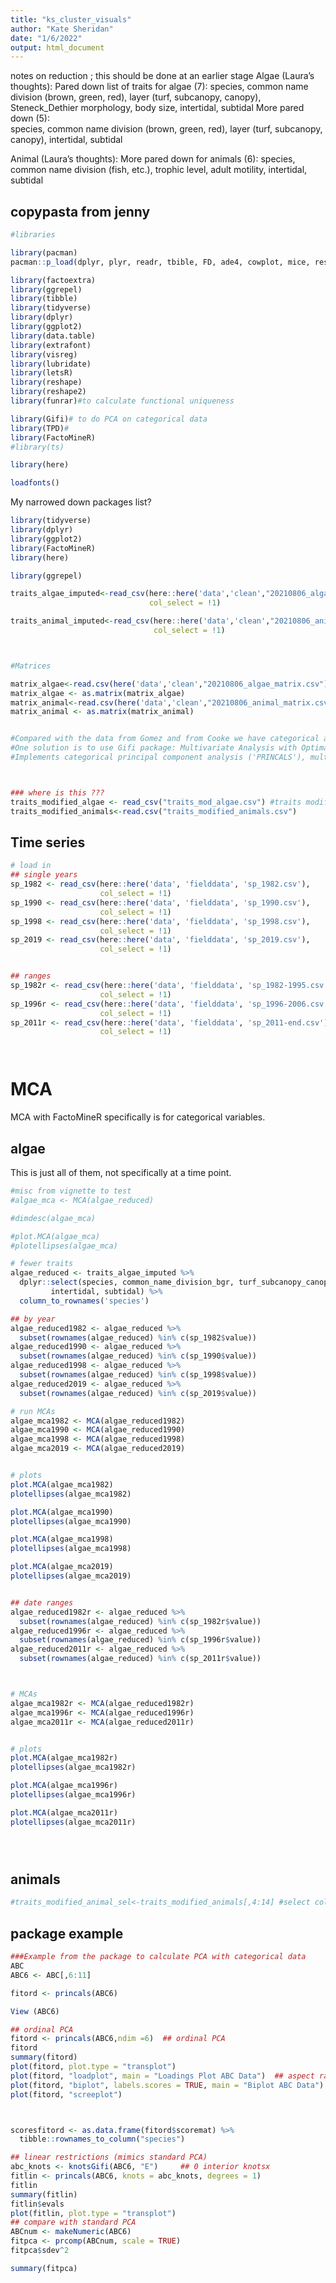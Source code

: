 ```yaml
---
title: "ks_cluster_visuals"
author: "Kate Sheridan"
date: "1/6/2022"
output: html_document
---
```

notes on reduction ; this should be done at an earlier stage
Algae (Laura’s thoughts):
Pared down list of traits for algae (7): species, common name division (brown, green, red), layer (turf, subcanopy, canopy), Steneck_Dethier morphology, body size, intertidal, subtidal
More pared down (5):  
species, common name division (brown, green, red), layer (turf, subcanopy, canopy), intertidal, subtidal

Animal (Laura’s thoughts):
More pared down for animals (6): 
species, common name division (fish, etc.), trophic level, adult motility, intertidal, subtidal




## copypasta from jenny


```r
#libraries 

library(pacman)
pacman::p_load(dplyr, plyr, readr, tbible, FD, ade4, cowplot, mice, reshape2, tidyr, ks, hypervolume, alphallhu, purrr, TTR, plotrix, agricolae, psych)

library(factoextra)
library(ggrepel)
library(tibble)
library(tidyverse)
library(dplyr)
library(ggplot2)
library(data.table)
library(extrafont)
library(visreg)
library(lubridate)
library(letsR)
library(reshape)
library(reshape2)
library(funrar)#to calculate functional uniqueness

library(Gifi)# to do PCA on categorical data
library(TPD)# 
library(FactoMineR)
#library(ts)

library(here)

loadfonts()
```


My narrowed down packages list?
```r
library(tidyverse)
library(dplyr)
library(ggplot2)
library(FactoMineR)
library(here)

library(ggrepel)

```



```r
traits_algae_imputed<-read_csv(here::here('data','clean',"20210806_algae_imputed.csv"), 
                               col_select = !1)

traits_animal_imputed<-read_csv(here::here('data','clean',"20210806_animal_imputed.csv"), 
                                col_select = !1)



#Matrices

matrix_algae<-read.csv(here('data','clean',"20210806_algae_matrix.csv"))
matrix_algae <- as.matrix(matrix_algae)
matrix_animal<-read.csv(here('data','clean',"20210806_animal_matrix.csv"))
matrix_animal <- as.matrix(matrix_animal)


#Compared with the data from Gomez and from Cooke we have categorical and numerical data in out traits.
#One solution is to use Gifi package: Multivariate Analysis with Optimal Scaling
#Implements categorical principal component analysis ('PRINCALS'), multiple correspondence analysis ('HOMALS'), monotone regression analysis ('MORALS'). It replaces the 'homals' package.



### where is this ???
traits_modified_algae <- read_csv("traits_mod_algae.csv") #traits modified in algae converted to ordinal values as suggested in "gifi" package
traits_modified_animals<-read.csv("traits_modified_animals.csv")

```
## Time series

```r
# load in 
## single years
sp_1982 <- read_csv(here::here('data', 'fielddata', 'sp_1982.csv'), 
                    col_select = !1)
sp_1990 <- read_csv(here::here('data', 'fielddata', 'sp_1990.csv'), 
                    col_select = !1)
sp_1998 <- read_csv(here::here('data', 'fielddata', 'sp_1998.csv'), 
                    col_select = !1)
sp_2019 <- read_csv(here::here('data', 'fielddata', 'sp_2019.csv'), 
                    col_select = !1)


## ranges
sp_1982r <- read_csv(here::here('data', 'fielddata', 'sp_1982-1995.csv'), 
                    col_select = !1)
sp_1996r <- read_csv(here::here('data', 'fielddata', 'sp_1996-2006.csv'), 
                    col_select = !1)
sp_2011r <- read_csv(here::here('data', 'fielddata', 'sp_2011-end.csv'), 
                    col_select = !1)




```


# MCA

MCA with FactoMineR specifically is for categorical variables. 


## algae

This is just all of them, not specifically at a time point.

```r
#misc from vignette to test
#algae_mca <- MCA(algae_reduced)

#dimdesc(algae_mca)

#plot.MCA(algae_mca)
#plotellipses(algae_mca)

# fewer traits
algae_reduced <- traits_algae_imputed %>%
  dplyr::select(species, common_name_division_bgr, turf_subcanopy_canopy_algae,
         intertidal, subtidal) %>%
  column_to_rownames('species')

## by year
algae_reduced1982 <- algae_reduced %>%
  subset(rownames(algae_reduced) %in% c(sp_1982$value))
algae_reduced1990 <- algae_reduced %>%
  subset(rownames(algae_reduced) %in% c(sp_1990$value))
algae_reduced1998 <- algae_reduced %>%
  subset(rownames(algae_reduced) %in% c(sp_1998$value))
algae_reduced2019 <- algae_reduced %>%
  subset(rownames(algae_reduced) %in% c(sp_2019$value))

# run MCAs
algae_mca1982 <- MCA(algae_reduced1982)
algae_mca1990 <- MCA(algae_reduced1990)
algae_mca1998 <- MCA(algae_reduced1998)
algae_mca2019 <- MCA(algae_reduced2019)


# plots
plot.MCA(algae_mca1982)
plotellipses(algae_mca1982)

plot.MCA(algae_mca1990)
plotellipses(algae_mca1990)

plot.MCA(algae_mca1998)
plotellipses(algae_mca1998)

plot.MCA(algae_mca2019)
plotellipses(algae_mca2019)


## date ranges
algae_reduced1982r <- algae_reduced %>%
  subset(rownames(algae_reduced) %in% c(sp_1982r$value))
algae_reduced1996r <- algae_reduced %>%
  subset(rownames(algae_reduced) %in% c(sp_1996r$value))
algae_reduced2011r <- algae_reduced %>%
  subset(rownames(algae_reduced) %in% c(sp_2011r$value))



# MCAs
algae_mca1982r <- MCA(algae_reduced1982r)
algae_mca1996r <- MCA(algae_reduced1996r)
algae_mca2011r <- MCA(algae_reduced2011r)


# plots
plot.MCA(algae_mca1982r)
plotellipses(algae_mca1982r)

plot.MCA(algae_mca1996r)
plotellipses(algae_mca1996r)

plot.MCA(algae_mca2011r)
plotellipses(algae_mca2011r)





```

## animals

```r
#traits_modified_animal_sel<-traits_modified_animals[,4:14] #select columns of interest
```


## package example

```r



###Example from the package to calculate PCA with categorical data
ABC
ABC6 <- ABC[,6:11]

fitord <- princals(ABC6) 

View (ABC6)

## ordinal PCA
fitord <- princals(ABC6,ndim =6)  ## ordinal PCA
fitord
summary(fitord)
plot(fitord, plot.type = "transplot")
plot(fitord, "loadplot", main = "Loadings Plot ABC Data")  ## aspect ratio = 1
plot(fitord, "biplot", labels.scores = TRUE, main = "Biplot ABC Data")
plot(fitord, "screeplot")



scoresfitord <- as.data.frame(fitord$scoremat) %>% 
  tibble::rownames_to_column("species")

## linear restrictions (mimics standard PCA)
abc_knots <- knotsGifi(ABC6, "E")     ## 0 interior knotsx
fitlin <- princals(ABC6, knots = abc_knots, degrees = 1)
fitlin
summary(fitlin)
fitlin$evals
plot(fitlin, plot.type = "transplot")
## compare with standard PCA
ABCnum <- makeNumeric(ABC6)
fitpca <- prcomp(ABCnum, scale = TRUE)
fitpca$sdev^2

summary(fitpca)
```


